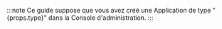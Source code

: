 :::note
Ce guide suppose que vous avez créé une Application de type "{props.type}" dans la Console d'administration.
:::
